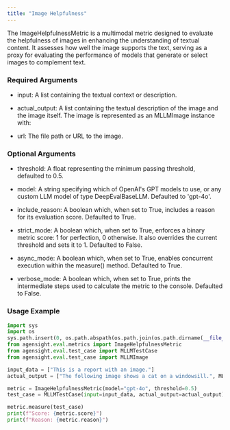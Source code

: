 ```yaml
---
title: "Image Helpfulness"
---
```


The ImageHelpfulnessMetric is a multimodal metric designed to evaluate the helpfulness of images in enhancing the understanding of textual content. It assesses how well the image supports the text, serving as a proxy for evaluating the performance of models that generate or select images to complement text.

### **Required Arguments**

- input: A list containing the textual context or description.


- actual_output: A list containing the textual description of the image and the image itself. The image is represented as an MLLMImage instance with:


- url: The file path or URL to the image.

### **Optional Arguments**

- threshold: A float representing the minimum passing threshold, defaulted to 0.5.


- model: A string specifying which of OpenAI's GPT models to use, or any custom LLM model of type DeepEvalBaseLLM. Defaulted to 'gpt-4o'.


- include_reason: A boolean which, when set to True, includes a reason for its evaluation score. Defaulted to True.


- strict_mode: A boolean which, when set to True, enforces a binary metric score: 1 for perfection, 0 otherwise. It also overrides the current threshold and sets it to 1. Defaulted to False.


- async_mode: A boolean which, when set to True, enables concurrent execution within the measure() method. Defaulted to True.


- verbose_mode: A boolean which, when set to True, prints the intermediate steps used to calculate the metric to the console. Defaulted to False.

### **Usage Example**

```python
import sys
import os
sys.path.insert(0, os.path.abspath(os.path.join(os.path.dirname(__file__), '..','..','..')))
from agensight.eval.metrics import ImageHelpfulnessMetric
from agensight.eval.test_case import MLLMTestCase
from agensight.eval.test_case import MLLMImage

input_data = ["This is a report with an image."]
actual_output = ["The following image shows a cat on a windowsill.", MLLMImage(url="/Users/deepeshagrawal/pype/examples/evaluations/multi_model/cat.jpeg")]

metric = ImageHelpfulnessMetric(model="gpt-4o", threshold=0.5)
test_case = MLLMTestCase(input=input_data, actual_output=actual_output)

metric.measure(test_case)
print(f"Score: {metric.score}")
print(f"Reason: {metric.reason}") 
```